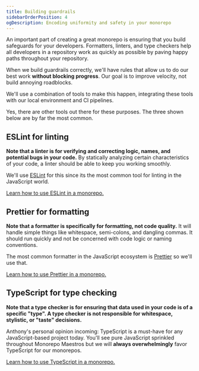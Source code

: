 ```yaml
---
title: Building guardrails
sidebarOrderPosition: 4
ogDescription: Encoding uniformity and safety in your monorepo
---
```



An important part of creating a great monorepo is ensuring that you build safeguards for your developers. Formatters, linters, and type checkers help all developers in a repository work as quickly as possible by paving happy paths throughout your repository.

When we build guardrails correctly, we'll have rules that allow us to do our best work **without blocking progress**. Our goal is to improve velocity, not build annoying roadblocks.

We'll use a combination of tools to make this happen, integrating these tools with our local environment and CI pipelines.

<Callout type="goodToKnow">
  Yes, there are other tools out there for these purposes. The three shown below
  are by far the most common.
</Callout>

## ESLint for linting

**Note that a linter is for verifying and correcting logic, names, and potential bugs in your code.** By statically analyzing certain characteristics of your code, a linter should be able to keep you working smoothly.

We'll use [ESLint](https://eslint.org/) for this since its the most common tool for linting in the JavaScript world.

[Learn how to use ESLint in a monorepo.](/monorepos/guardrails/eslint)

## Prettier for formatting

**Note that a formatter is specifically for formatting, not code quality.** It will handle simple things like whitespace, semi-colons, and dangling commas. It should run quickly and not be concerned with code logic or naming conventions.

The most common formatter in the JavaScript ecosystem is [Prettier](https://prettier.io/) so we'll use that.

[Learn how to use Prettier in a monorepo.](/monorepos/guardrails/prettier)

## TypeScript for type checking

**Note that a type checker is for ensuring that data used in your code is of a specific "type". A type checker is not responsible for whitespace, stylistic, or "taste" decisions.**

Anthony's personal opinion incoming: TypeScript is a must-have for any JavaScript-based project today. You'll see pure JavaScript sprinkled throughout Monorepo Maestros but we will **always overwhelmingly** favor TypeScript for our monorepos.

[Learn how to use TypeScript in a monorepo.](/monorepos/guardrails/typescript)
